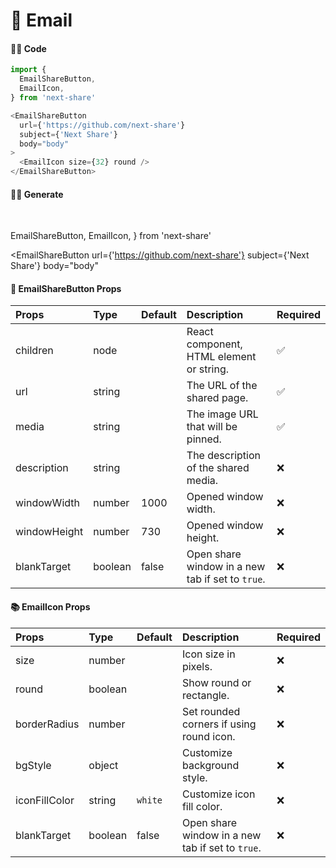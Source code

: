 # 🎀 Email

#### 👨‍💻 Code

```js copy
import {
  EmailShareButton,
  EmailIcon,
} from 'next-share'

<EmailShareButton
  url={'https://github.com/next-share'}
  subject={'Next Share'}
  body="body"
>
  <EmailIcon size={32} round />
</EmailShareButton>
```

#### 👨‍💻 Generate

<br />

  EmailShareButton,
  EmailIcon,
} from 'next-share'

<EmailShareButton
  url={'https://github.com/next-share'}
  subject={'Next Share'}
  body="body"
>
  <EmailIcon size={32} round />
</EmailShareButton>

#### 📖 EmailShareButton Props

| Props | Type | Default | Description | Required |
| :--- | :--- | :--- | :--- | :--- |
| children | node |  | React component, HTML element or string. | ✅ |
| url | string |  | The URL of the shared page. | ✅ |
| media | string |  | The image URL that will be pinned. | ✅ |
| description | string |  | The description of the shared media. | ❌ |
| windowWidth | number | 1000 | Opened window width. | ❌ |
| windowHeight | number | 730 | Opened window height. | ❌ |
| blankTarget | boolean | false | Open share window in a new tab if set to `true`. | ❌ |

#### 📚 EmailIcon Props

| Props | Type | Default | Description | Required |
| :--- | :--- | :--- | :--- | :--- |
| size | number |  | Icon size in pixels. | ❌ |
| round | boolean |  | Show round or rectangle. | ❌ |
| borderRadius | number |  | Set rounded corners if using round icon. | ❌ |
| bgStyle | object |  | Customize background style. | ❌ |
| iconFillColor | string | <code>white</code> | Customize icon fill color. | ❌ |
| blankTarget | boolean | false | Open share window in a new tab if set to `true`. | ❌ |
